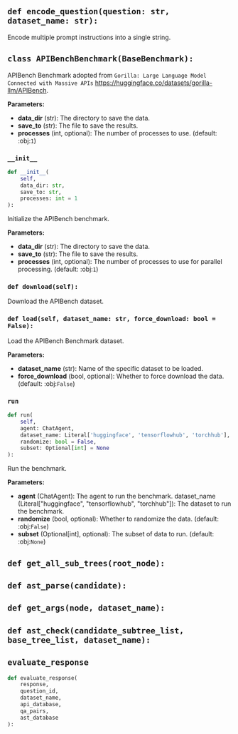 <a id="camel.benchmarks.apibench"></a>

<a id="camel.benchmarks.apibench.encode_question"></a>

## `def encode_question(question: str, dataset_name: str):`

Encode multiple prompt instructions into a single string.

<a id="camel.benchmarks.apibench.APIBenchBenchmark"></a>

## `class APIBenchBenchmark(BaseBenchmark):`

APIBench Benchmark adopted from `Gorilla: Large Language Model
Connected with Massive APIs`
<https://huggingface.co/datasets/gorilla-llm/APIBench>.

**Parameters:**

- **data_dir** (str): The directory to save the data.
- **save_to** (str): The file to save the results.
- **processes** (int, optional): The number of processes to use. (default: :obj:`1`)

<a id="camel.benchmarks.apibench.APIBenchBenchmark.__init__"></a>

### `__init__`

```python
def __init__(
    self,
    data_dir: str,
    save_to: str,
    processes: int = 1
):
```

Initialize the APIBench benchmark.

**Parameters:**

- **data_dir** (str): The directory to save the data.
- **save_to** (str): The file to save the results.
- **processes** (int, optional): The number of processes to use for parallel processing. (default: :obj:`1`)

<a id="camel.benchmarks.apibench.APIBenchBenchmark.download"></a>

### `def download(self):`

Download the APIBench dataset.

<a id="camel.benchmarks.apibench.APIBenchBenchmark.load"></a>

### `def load(self, dataset_name: str, force_download: bool = False):`

Load the APIBench Benchmark dataset.

**Parameters:**

- **dataset_name** (str): Name of the specific dataset to be loaded.
- **force_download** (bool, optional): Whether to force download the data. (default: :obj:`False`)

<a id="camel.benchmarks.apibench.APIBenchBenchmark.run"></a>

### `run`

```python
def run(
    self,
    agent: ChatAgent,
    dataset_name: Literal['huggingface', 'tensorflowhub', 'torchhub'],
    randomize: bool = False,
    subset: Optional[int] = None
):
```

Run the benchmark.

**Parameters:**

- **agent** (ChatAgent): The agent to run the benchmark. dataset_name (Literal["huggingface", "tensorflowhub", "torchhub"]): The dataset to run the benchmark.
- **randomize** (bool, optional): Whether to randomize the data. (default: :obj:`False`)
- **subset** (Optional[int], optional): The subset of data to run. (default: :obj:`None`)

<a id="camel.benchmarks.apibench.get_all_sub_trees"></a>

## `def get_all_sub_trees(root_node):`

<a id="camel.benchmarks.apibench.ast_parse"></a>

## `def ast_parse(candidate):`

<a id="camel.benchmarks.apibench.get_args"></a>

## `def get_args(node, dataset_name):`

<a id="camel.benchmarks.apibench.ast_check"></a>

## `def ast_check(candidate_subtree_list, base_tree_list, dataset_name):`

<a id="camel.benchmarks.apibench.evaluate_response"></a>

## `evaluate_response`

```python
def evaluate_response(
    response,
    question_id,
    dataset_name,
    api_database,
    qa_pairs,
    ast_database
):
```
